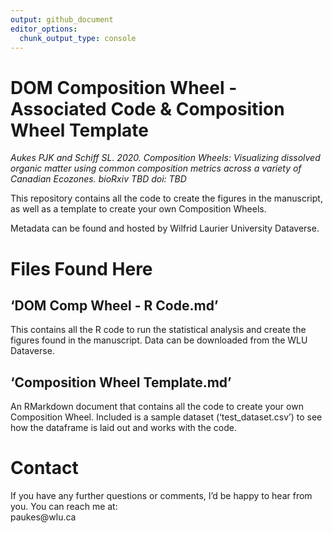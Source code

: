 ```yaml
---
output: github_document
editor_options: 
  chunk_output_type: console
---
```

# DOM Composition Wheel - Associated Code & Composition Wheel Template  

*Aukes PJK and Schiff SL. 2020. Composition Wheels: Visualizing dissolved organic matter using common composition metrics across a variety of Canadian Ecozones. bioRxiv TBD doi: TBD*

This repository contains all the code to create the figures in the manuscript, as well as a template to create your own Composition Wheels.  

Metadata can be found and hosted by Wilfrid Laurier University Dataverse.

# Files Found Here

## 'DOM Comp Wheel - R Code.md'

This contains all the R code to run the statistical analysis and create the figures found in the manuscript. Data can be downloaded from the WLU Dataverse.

## 'Composition Wheel Template.md'

An RMarkdown document that contains all the code to create your own Composition Wheel. Included is a sample dataset ('test_dataset.csv') to see how the dataframe is laid out and works with the code.

# Contact
If you have any further questions or comments, I'd be happy to hear from you. You can reach me at:  
paukes@wlu.ca
